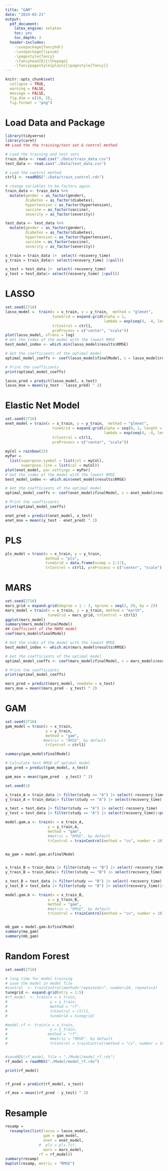 ```yaml
---
title: "GAM"
date: "2024-03-21"
output: 
  pdf_document:
    latex_engine: xelatex
    toc: yes
    toc_depth: 3
  header-includes:
    -\usepackage{fancyhdr}
    -\usepackage{lipsum}
    -\pagestyle{fancy}
    -\fancyhead[R]{\thepage}
    -\fancypagestyle{plain}{\pagestyle{fancy}}
---
```

```r
knitr::opts_chunk$set(
  collapse = TRUE, 
  warning = FALSE, 
  message = FALSE,
  fig.dim = c(10, 5),
  fig.format = "png")
```

# Load Data and Package
```r
library(tidyverse)
library(caret)
## Load the the training/test set & control method

# Load the training and test sets
train_data <- read.csv("./Data/train_data.csv")
test_data <- read.csv("./Data/test_data.csv")

# Load the control method
ctrl1 <- readRDS("./Data/train_control.rds")

# change variables to be factors again
train_data <- train_data %>%
  mutate(gender = as_factor(gender),
         diabetes = as_factor(diabetes),
         hypertension = as_factor(hypertension),
         vaccine = as_factor(vaccine),
         severity = as_factor(severity))

test_data <- test_data %>%
  mutate(gender = as_factor(gender),
         diabetes = as_factor(diabetes),
         hypertension = as_factor(hypertension),
         vaccine = as_factor(vaccine),
         severity = as_factor(severity))

x_train = train_data |>  select(-recovery_time)
y_train = train_data|> select(recovery_time) |>pull()

x_test = test_data |>  select(-recovery_time)
y_test = test_data|> select(recovery_time) |>pull()


```

# LASSO

```r
set.seed(2716)
lasso_model =  train(x = x_train, y = y_train,  method = "glmnet",
                     tuneGrid = expand.grid(alpha = 1,
                                            lambda = exp(seq(4, -4, length = 100))),
                     trControl = ctrl1,
                     preProcess = c("center", "scale"))
plot(lasso_model, xTrans = log)
# Get the index of the model with the lowest RMSE
best_model_index <- which.min(lasso_model$results$RMSE)

# Get the coefficients of the optimal model
optimal_model_coeffs <- coef(lasso_model$finalModel, s = lasso_model$results$lambda[best_model_index])

# Print the coefficients
print(optimal_model_coeffs)

lasso_pred = predict(lasso_model, x_test) 
lasso_mse = mean((y_test - lasso_pred) ^ 2)
```

# Elastic Net Model

```r
set.seed(2716)
enet_model = train(x = x_train, y = y_train,  method = "glmnet",
                     tuneGrid = expand.grid(alpha = seq(0, 1, length = 21),
                                            lambda = exp(seq(4, -4, length = 100))),
                     trControl = ctrl1,
                     preProcess = c("center", "scale"))
  
myCol = rainbow(25) 
myPar =
  list(superpose.symbol = list(col = myCol), 
       superpose.line = list(col = myCol))
plot(enet_model, par.settings = myPar)
# Get the index of the model with the lowest RMSE
best_model_index <- which.min(enet_model$results$RMSE)

# Get the coefficients of the optimal model
optimal_model_coeffs <- coef(enet_model$finalModel, s = enet_model$results$lambda[best_model_index])

# Print the coefficients
print(optimal_model_coeffs)

enet_pred = predict(enet_model, x_test) 
enet_mse = mean((y_test - enet_pred) ^ 2)

```

# PLS
```r
pls_model = train(x = x_train, y = y_train,
                  method = "pls",
                  tuneGrid = data.frame(ncomp = 1:17),
                  trControl = ctrl1, preProcess = c("center", "scale"))


```
# MARS

```r
set.seed(2716)
mars_grid = expand.grid(degree = 1 : 3, nprune = seq(2, 20, by = 2))
mars_model = train(x = x_train, y = y_train, method = "earth", 
                   tuneGrid = mars_grid, trControl = ctrl1)
ggplot(mars_model)
summary(mars_model$finalModel)
## Coefficient of the MARS model
coef(mars_model$finalModel)

# Get the index of the model with the lowest RMSE
best_model_index <- which.min(mars_model$results$RMSE)

# Get the coefficients of the optimal model
optimal_model_coeffs <- coef(mars_model$finalModel, s = mars_model$results$lambda[best_model_index])

# Print the coefficients
print(optimal_model_coeffs)

mars_pred = predict(mars_model, newdata = x_test) 
mars_mse = mean((mars_pred - y_test) ^ 2)

```


# GAM

```r
set.seed(2716)
gam_model = train(x = x_train,
                  y = y_train,
                  method = "gam",
                 #metric = "RMSE", by default
                  trControl = ctrl1)

summary(gam_model$finalModel)

# Calculate test RMSE of optimal model
gam_pred = predict(gam_model, x_test)

gam_mse = mean((gam_pred - y_test) ^ 2)

```



```r
set.seed(1)

x_train_A = train_data |> filter(study == "A") |> select(-recovery_time)
y_train_A = train_data|> filter(study == "A") |> select(recovery_time) |>pull()

x_test = test_data |> filter(study == "A") |> select(-recovery_time) 
y_test = test_data |> filter(study == "A") |> select(recovery_time)|>pull()

model.gam.a <- train(x = x_train_A,
                   y = y_train_A,
                   method = "gam",
                   #metric = "RMSE", by default
                   trControl = trainControl(method = "cv", number = 10))


ma_gam = model.gam.a$finalModel


x_train_B = train_data |> filter(study == "B") |> select(-recovery_time)
y_train_B = train_data|> filter(study == "B") |> select(recovery_time) |>pull()

x_test_B = test_data |> filter(study == "B") |> select(-recovery_time) 
y_test_B = test_data |> filter(study == "B") |> select(recovery_time)|>pull()

model.gam.b <- train(x = x_train_B,
                   y = y_train_B,
                   method = "gam",
                   #metric = "RMSE", by default
                   trControl = trainControl(method = "cv", number = 10))


mb_gam = model.gam.b$finalModel
summary(ma_gam)
summary(mb_gam)

```


# Random Forest

```r
set.seed(2716)

# long time for model training 
# save the model in model file
#control  <- trainControl(method="repeatedcv", number=10, repeats=3)
tunegrid <- expand.grid(mtry = 1:5)
#rf_model  <- train(x = x_train,
#                   y = y_train,
#                   method = "rf",
#                   trControl = ctrl1, 
#                   tuneGrid = tunegrid)

#model.rf <- train(x = x_train,
#                   y = y_train,
#                  method = "rf",
#                   #metric = "RMSE", by default
#                   trControl = trainControl(method = "cv", number = 10))


#saveRDS(rf_model, file = "./Model/model_rf.rds")
rf_model = readRDS("./Model/model_rf.rds")

print(rf_model)


rf_pred = predict(rf_model, x_test)

rf_mse = mean((rf_pred - y_test) ^ 2)

```
# Resample

```r
resamp =
  resamples(list(lasso = lasso_model, 
                 gam = gam_model,
                 enet = enet_model,
               #  pls = pls.fit,
                 mars = mars_model,
               rf = rf_model))
summary(resamp)
bwplot(resamp, metric = "RMSE")
```

